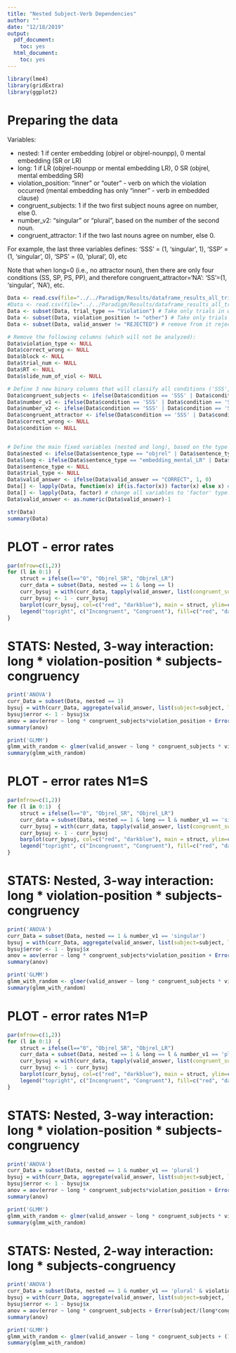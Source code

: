 ```yaml
---
title: "Nested Subject-Verb Dependencies"
author: ""
date: "12/18/2019"
output:
  pdf_document:
    toc: yes
  html_document:
    toc: yes
---
```



```r
library(lme4)
library(gridExtra)
library(ggplot2)
```


# Preparing the data
Variables:

- nested:              1 if center embedding (objrel or objrel-nounpp), 0 mental embedding (SR or LR)
- long:                1 if LR (objrel-nounpp or mental embedding LR), 0 SR (objrel, mental embedding SR)
- violation_position:  "inner" or "outer" - verb on which the violation occurred (mental embedding has only "inner" - verb in embedded clause)
- congruent_subjects:  1 if the two first subject nouns agree on number, else 0.
- number_v2:           "singular" or "plural", based on the number of the second noun.
- congruent_attractor: 1 if the two last nouns agree on number, else 0.

For example, the last three variables defines: 'SSS' = (1, 'singular', 1), 'SSP' = (1, 'singular', 0), 'SPS' = (0, 'plural', 0), etc

Note that when long=0 (i.e., no attractor noun), then there are only four conditions (SS, SP, PS, PP), and therefore congruent_attractor='NA': 'SS'=(1, 'singular', 'NA'), etc.

```r
Data <- read.csv(file="../../Paradigm/Results/dataframe_results_all_trials.csv", header=TRUE, sep=",") # Load data
#Data <- read.csv(file="../../Paradigm/Results/dataframe_results_all_trials_LSTM_fixed.csv", header=TRUE, sep=",") # Load data
Data <- subset(Data, trial_type == "Violation") # Take only trials in which there was a violation
Data <- subset(Data, violation_position != "other") # Take only trials in which the violation was on the first or second verb (but not on nouns (fillers)).
Data <- subset(Data, valid_answer != "REJECTED") # remove from it rejected trials (in which subject didn't confirm - see py script)

# Remove the following columns (which will not be analyzed):
Data$violation_type <- NULL 
Data$correct_wrong <- NULL
Data$block <- NULL
Data$trial_num <- NULL
Data$RT <- NULL
Data$slide_num_of_viol <- NULL

# Define 3 new binary columns that will classify all conditions ('SSS', 'SSP', 'SPS'...) based on whether the nouns agree on number.
Data$congruent_subjects <- ifelse(Data$condition == 'SSS' | Data$condition == 'SSP' | Data$condition == 'PPP' | Data$condition == 'PPS' | Data$condition == 'SS' | Data$condition == 'PP', 1, 0)
Data$number_v1 <- ifelse(Data$condition == 'SSS' | Data$condition == 'SSP' | Data$condition == 'SPS' | Data$condition == 'SPP' | Data$condition == 'SS' | Data$condition == 'SP',  "singular", "plural")
Data$number_v2 <- ifelse(Data$condition == 'SSS' | Data$condition == 'SSP' | Data$condition == 'PSS' | Data$condition == 'PSP' | Data$condition == 'PS' | Data$condition == 'SS',  "singular", "plural")
Data$congruent_attractor <- ifelse(Data$condition == 'SSS' | Data$condition == 'PSS' | Data$condition == 'SPP' | Data$condition == 'PPP', 1, ifelse(Data$condition == 'SSP' | Data$condition == 'SPS' | Data$condition == 'PSP' | Data$condition == 'PPS', 0, "NA"))
Data$correct_wrong <- NULL
Data$condition <- NULL


# Define the main fixed variables (nested and long), based on the type of syntactic structure. 
Data$nested <- ifelse(Data$sentence_type == "objrel" | Data$sentence_type == "objrel_nounpp", 1, 0)
Data$long <- ifelse(Data$sentence_type == "embedding_mental_LR" | Data$sentence_type == "objrel_nounpp", 1, 0)
Data$sentence_type <- NULL
Data$trial_type <- NULL
Data$valid_answer <- ifelse(Data$valid_answer == "CORRECT", 1, 0)
Data[] <- lapply(Data, function(x) if(is.factor(x)) factor(x) else x) # Remove all empty level in dataframe.
Data[] <- lapply(Data, factor) # change all variables to 'factor' type.
Data$valid_answer <- as.numeric(Data$valid_answer)-1

str(Data)
summary(Data)
```

# PLOT - error rates
```r

par(mfrow=c(1,2))
for (l in 0:1)  {
    struct = ifelse(l=="0", "Objrel_SR", "Objrel_LR")
    curr_data = subset(Data, nested == 1 & long == l)
    curr_bysuj = with(curr_data, tapply(valid_answer, list(congruent_subjects=congruent_subjects, violation_position=violation_position), mean))
    curr_bysuj <- 1 - curr_bysuj
    barplot(curr_bysuj, col=c("red", "darkblue"), main = struct, ylim=c(0,0.6), names.arg = c("Inner", "Outer"), xpd = FALSE, beside=TRUE)
    legend("topright", c("Incongruent", "Congruent"), fill=c("red", "darkblue"))
}
```


# STATS: Nested, 3-way interaction: long * violation-position * subjects-congruency
```r
print('ANOVA')
curr_Data = subset(Data, nested == 1)
bysuj = with(curr_Data, aggregate(valid_answer, list(subject=subject, long=long, violation_position=violation_position, congruent_subjects=congruent_subjects), mean))
bysuj$error <- 1 - bysuj$x
anov = aov(error ~ long * congruent_subjects*violation_position + Error(subject/(long*congruent_subjects*violation_position)), data=bysuj)
summary(anov)

print('GLMM')
glmm_with_random <- glmer(valid_answer ~ long * congruent_subjects * violation_position + (1 | subject), data=curr_Data, family="binomial")
summary(glmm_with_random)
```

# PLOT - error rates N1=S
```r

par(mfrow=c(1,2))
for (l in 0:1)  {
    struct = ifelse(l=="0", "Objrel_SR", "Objrel_LR")
    curr_data = subset(Data, nested == 1 & long == l & number_v1 == 'singular')
    curr_bysuj = with(curr_data, tapply(valid_answer, list(congruent_subjects=congruent_subjects, violation_position=violation_position), mean))
    curr_bysuj <- 1 - curr_bysuj
    barplot(curr_bysuj, col=c("red", "darkblue"), main = struct, ylim=c(0,0.6), names.arg = c("Inner", "Outer"), xpd = FALSE, beside=TRUE)
    legend("topright", c("Incongruent", "Congruent"), fill=c("red", "darkblue"))
}
```


# STATS: Nested, 3-way interaction: long * violation-position * subjects-congruency
```r
print('ANOVA')
curr_Data = subset(Data, nested == 1 & number_v1 == 'singular')
bysuj = with(curr_Data, aggregate(valid_answer, list(subject=subject, long=long, violation_position=violation_position, congruent_subjects=congruent_subjects), mean))
bysuj$error <- 1 - bysuj$x
anov = aov(error ~ long * congruent_subjects*violation_position + Error(subject/(long*congruent_subjects*violation_position)), data=bysuj)
summary(anov)

print('GLMM')
glmm_with_random <- glmer(valid_answer ~ long * congruent_subjects * violation_position + (1 | subject), data=curr_Data, family="binomial")
summary(glmm_with_random)
```

# PLOT - error rates N1=P
```r

par(mfrow=c(1,2))
for (l in 0:1)  {
    struct = ifelse(l=="0", "Objrel_SR", "Objrel_LR")
    curr_data = subset(Data, nested == 1 & long == l & number_v1 == 'plural')
    curr_bysuj = with(curr_data, tapply(valid_answer, list(congruent_subjects=congruent_subjects, violation_position=violation_position), mean))
    curr_bysuj <- 1 - curr_bysuj
    barplot(curr_bysuj, col=c("red", "darkblue"), main = struct, ylim=c(0,0.6), names.arg = c("Inner", "Outer"), xpd = FALSE, beside=TRUE)
    legend("topright", c("Incongruent", "Congruent"), fill=c("red", "darkblue"))
}
```


# STATS: Nested, 3-way interaction: long * violation-position * subjects-congruency
```r
print('ANOVA')
curr_Data = subset(Data, nested == 1 & number_v1 == 'plural')
bysuj = with(curr_Data, aggregate(valid_answer, list(subject=subject, long=long, violation_position=violation_position, congruent_subjects=congruent_subjects), mean))
bysuj$error <- 1 - bysuj$x
anov = aov(error ~ long * congruent_subjects*violation_position + Error(subject/(long*congruent_subjects*violation_position)), data=bysuj)
summary(anov)

print('GLMM')
glmm_with_random <- glmer(valid_answer ~ long * congruent_subjects * violation_position + (1 | subject), data=curr_Data, family="binomial")
summary(glmm_with_random)
```


# STATS: Nested, 2-way interaction: long * subjects-congruency
```r
print('ANOVA')
curr_Data = subset(Data, nested == 1 & number_v1 == 'plural' & violation_position == 'inner')
bysuj = with(curr_Data, aggregate(valid_answer, list(subject=subject, long=long, congruent_subjects=congruent_subjects), mean))
bysuj$error <- 1 - bysuj$x
anov = aov(error ~ long * congruent_subjects + Error(subject/(long*congruent_subjects)), data=bysuj)
summary(anov)

print('GLMM')
glmm_with_random <- glmer(valid_answer ~ long * congruent_subjects + (1 | subject), data=curr_Data, family="binomial")
summary(glmm_with_random)
```